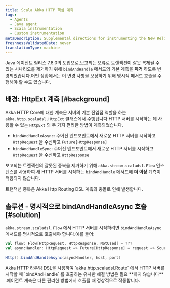 ```yaml
---
title: Scala Akka HTTP 핵심 계측
tags:
  - Agents
  - Java agent
  - Scala instrumentation
  - Custom instrumentation
metaDescription: Supplemental directions for instrumenting the New Relic Java agent with Scala applications using the Akka HTTP Core framework.
freshnessValidatedDate: never
translationType: machine
---
```


Java 에이전트 릴리스 7.8.0의 도입으로,보고되는 오류로 트랜잭션이 잘못 복제될 수 있는 시나리오를 제거하기 위해 `bindAndHandle` 메서드의 기본 계측을 **제거** 하도록 변경되었습니다.어떤 상황에서는 이 변경 사항을 보상하기 위해 명시적 메서드 호출을 수행해야 할 수도 있습니다.

## 배경: HttpExt 계측 [#background]

Akka HTTP Core에 대한 계측은 서버의 기본 진입점 역할을 하는 `akka.http.scaladsl.HttpExt` 클래스에서 수행됩니다.HTTP 서버를 시작하는 데 사용할 수 있는 `HttpExt` 의 두 가지 편리한 방법이 계측되었습니다.

* `bindAndHandleAsync`: 주어진 엔드포인트에서 새로운 HTTP 서버를 시작하고 `HttpRequest` 을 수신하고 `Future[HttpResponse]`
* `bindAndHandleSync`: 주어진 엔드포인트에서 새로운 HTTP 서버를 시작하고 `HttpRequest` 을 수신하고 `HttpResponse`

보고되는 트랜잭션의 잘못된 중복을 제거하기 위해 `akka.stream.scaladsl.Flow` 인스턴스를 사용하여 새 HTTP 서버를 시작하는 `bindAndHandle` 메서드에 **더 이상** 계측이 적용되지 않습니다.

트랜잭션 중복은 Akka Http Routing DSL 계측의 충돌로 인해 발생합니다.

## 솔루션 - 명시적으로 bindAndHandleAsync 호출 [#solution]

`akka.stream.scaladsl.Flow` 에서 HTTP 서버를 시작하려면 `bindAndHandleAsync` 메서드를 명시적으로 호출해야 합니다.예를 들어:

```scala
val flow: Flow[HttpRequest, HttpResponse, NotUsed] = ???
val asyncHandler: HttpRequest => Future[HttpResponse] = request => Source.single(request).via(flow).runWith(Sink.head)

Http().bindAndHandleAsync(asyncHandler, host, port)
```

<Callout variant="important">
  Akka HTTP 라우팅 DSL을 사용하여 `akka.http.scaladsl.Route` 에서 HTTP 서버를 시작할 때 `bindAndHandle` 를 호출하는 유사한 해결 방법은 필요 **하지 않습니다** .에이전트 계측은 다른 편리한 방법에서 호출될 때 정상적으로 작동합니다.
</Callout>